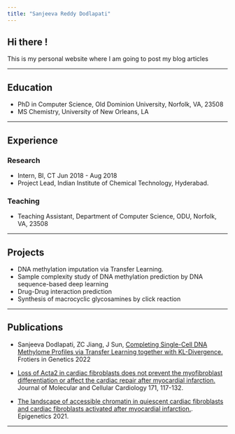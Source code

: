 ```yaml
---
title: "Sanjeeva Reddy Dodlapati"
---
```


## Hi there !

This is my personal website where I am going to post my blog articles

------------------------------------------------------------------------

## Education

-   PhD in Computer Science, Old Dominion University, Norfolk, VA, 23508
-   MS Chemistry, University of New Orleans, LA

------------------------------------------------------------------------

## Experience

### Research

-   Intern, BI, CT Jun 2018 - Aug 2018
-   Project Lead, Indian Institute of Chemical Technology, Hyderabad.

### Teaching

-   Teaching Assistant, Department of Computer Science, ODU, Norfolk, VA, 23508

------------------------------------------------------------------------

## Projects

-   DNA methylation imputation via Transfer Learning.
-   Sample complexity study of DNA methylation prediction by DNA sequence-based deep learning
-   Drug-Drug interaction prediction
-   Synthesis of macrocyclic glycosamines by click reaction

------------------------------------------------------------------------

## Publications

-   Sanjeeva Dodlapati, ZC Jiang, J Sun, [Completing Single-Cell DNA Methylome Profiles via Transfer Learning together with KL-Divergence.](https://www.frontiersin.org/articles/10.3389/fgene.2022.910439/full) Frotiers in Genetics 2022 

-   [Loss of Acta2 in cardiac fibroblasts does not prevent the myofibroblast differentiation or affect the cardiac repair after myocardial infarction.](https://doi.org/10.1016/j.yjmcc.2022.08.003) Journal of Molecular and Cellular Cardiology 171, 117-132.

-   [The landscape of accessible chromatin in quiescent cardiac fibroblasts and cardiac fibroblasts activated after myocardial infarction.](https://doi.org/10.1080/15592294.2021.1982158). Epigenetics 2021.

------------------------------------------------------------------------
